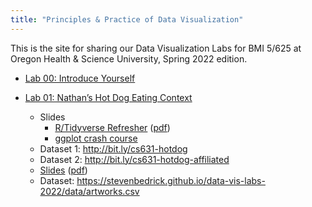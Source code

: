 ```yaml
---
title: "Principles & Practice of Data Visualization"
---
```


This is the site for sharing our Data Visualization Labs for BMI 5/625 at Oregon Health & Science University, Spring 2022 edition.

- [Lab 00: Introduce Yourself](00-install_name_plot.html)

- [Lab 01: Nathan's Hot Dog Eating Context](01-eda_hot_dogs.html)
    - Slides
      - [R/Tidyverse Refresher](slides/01-slides.html) ([pdf](slides/01-slides.pdf))
      - [ggplot crash course](slides/01b-slides.html)
    - Dataset 1: [http://bit.ly/cs631-hotdog](http://bit.ly/cs631-hotdog)
    - Dataset 2: [http://bit.ly/cs631-hotdog-affiliated](http://bit.ly/cs631-hotdog-affiliated)
<!--     - Addendum: [01-addendum.html](01-addendum.html) -->
<!-- - [Lab 02: MoMA Museum Tour](02-moma.html) -->
    - [Slides](slides/02-slides.html) ([pdf](slides/02-slides.pdf))
    - Dataset: [https://stevenbedrick.github.io/data-vis-labs-2022/data/artworks.csv](data/artworks-cleaned.csv)
<!--     - Dataset Cleaning *(optional)*: [02a-moma-cleaning.html](02a-moma-cleaning.html) -->
<!--     - Addendum: [02-addendum.html](02-addendum.html) -->
<!-- - [Lab 03: Colors with Animal Sounds](03-colors.html) -->
<!--     - [Slides](slides/03-slides.html) ([pdf](slides/03-slides.pdf)) -->
<!--     - Dataset: [http://bit.ly/cs631-meow](http://bit.ly/cs631-meow) -->
<!--     - Dataset Cleaning *(optional)*: [03a-meow-cleaning.html](03a-meow-cleaning.html) -->
<!-- - [Lab 04: Tidy Data + Distributions](04-challenge_rev.html) -->
<!--     - [Slides](slides/04-slides.html) ([pdf](slides/04-slides.pdf)) -->
<!--     - [Visualizing Distributions](https://stevenbedrick.github.io/data-vis-labs-2022/04-distributions.html) -->
<!-- - [Lab 05: Tables & Fonts](05-tables-challenge.html) -->
<!--     - [Reference Lab](05-tables.html) -->
<!-- - [Lab 06: Publishing](06-blogdown.html) -->
<!-- - [Lab 07: Shiny](07-shiny.html) -->
<!-- - [Lab 08: Maps](08-maps.html) -->
<!-- - [Lab 09: Tableau](09-tableau.html) -->

<!-- 
Old stuff from previous times around...
#---
#- [Lab 04: Tidy Data + Distributions](04-challenge.html)
#    - [Slides](slides/04-slides.html)
#    - [Reference lab](04-distributions.html)
#- [Lab 05: Fonts & Tables](05-tables.html)
#    - The actual in-class lab focused on "Take a sad plot & make it better"
#- Lab 06: The Tada!-verse
#    - [Slides on `xaringan`](slides/06-slides_xaringan.html)
#    - [Slides on `blogdown`](slides/06-slides_blogdown.html)
#- Lab 07: Making a Shareable Site
#    - [Pre-work slides](slides/07-prework-slides_blogdown.html)
#    - [In-class slides](slides/07-slides_blogdown.html)
#- Lab 11: One Dataset, Visualized 11 Ways
#    - [Slides](slides/11-slides.html)
#- Lab 12: Wrap-up
#    - [Slides](slides/12-slides.html)
#---
-->